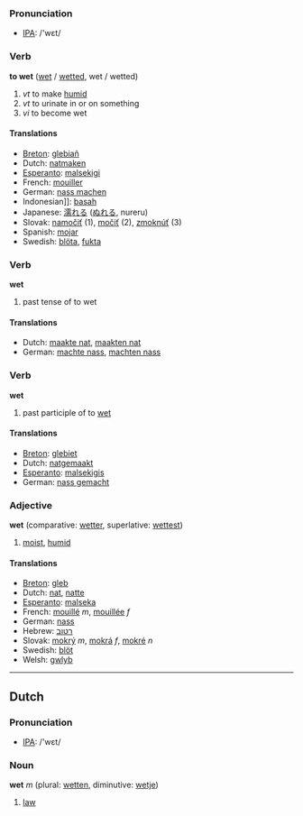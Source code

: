 === Pronunciation ===
*[[w:IPA|IPA]]: /'wεt/

=== Verb ===
'''to wet''' ([[wet]] / [[wetted]], wet / wetted)

# ''vt'' to make [[humid]]
# ''vt'' to urinate in or on something
# ''vi'' to become wet

==== Translations ====
*[[Breton]]: [[glebiañ]]
*Dutch: [[natmaken]]
*[[Esperanto]]: [[malsekigi]]
*French: [[mouiller]]
*German: [[nass machen]]
*Indonesian]]: [[basah]]
*Japanese: [[濡れる]] ([[ぬれる]], nureru)
*Slovak: [[namočiť]] (1), [[močiť]] (2), [[zmoknúť]] (3)
*Spanish: [[mojar]]
*Swedish: [[blöta]], [[fukta]]

=== Verb ===
'''wet'''

# past tense of to wet

==== Translations ====
*Dutch: [[maakte nat]], [[maakten nat]]
*German: [[machte nass]], [[machten nass]]

=== Verb ===
'''wet'''

# past participle of to [[wet]]

==== Translations ====
*[[Breton]]: [[glebiet]]
*Dutch: [[natgemaakt]]
*[[Esperanto]]: [[malsekigis]]
*German: [[nass gemacht]]

=== Adjective ===
'''wet''' (comparative: [[wetter]], superlative: [[wettest]])

# [[moist]], [[humid]]

==== Translations ====
*[[Breton]]: [[gleb]]
*Dutch: [[nat]], [[natte]]
*[[Esperanto]]: [[malseka]]
*French: [[mouillé]] ''m'', [[mouillée]] ''f''
*German: [[nass]]
*Hebrew: [[רטוב]]
*Slovak: [[mokrý]] ''m'', [[mokrá]] ''f'', [[mokré]] ''n''
*Swedish: [[blöt]]
*Welsh: [[gwlyb]]
----

==Dutch==
=== Pronunciation ===
*[[w:IPA|IPA]]: /'wεt/

=== Noun ===
'''wet''' ''m'' (plural: [[wetten]], diminutive: [[wetje]])

# [[law]]